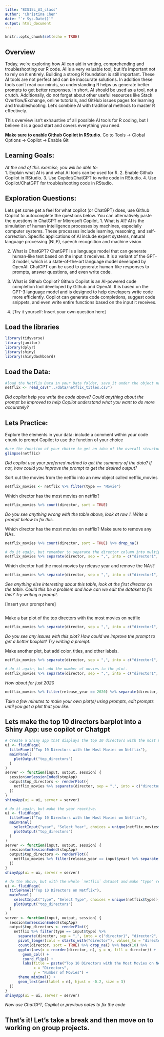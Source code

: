 ```yaml
---
title: "BIS15L_AI_class"
author: "Christina Chen"
date: "`r Sys.Date()`"
output: html_document
---
```


```r
knitr::opts_chunk$set(echo = TRUE)
```

## Overview
Today, we're exploring how AI can aid in writing, comprehending and troubleshooting our R code. AI is a very valuable tool, but it's important not to rely on it entirely. Building a strong R foundation is still important. These AI tools are not perfect and can be inaccurate solutions. In addition these tools can't read our minds, so understanding R helps us generate better prompts to get better responses. In short, AI should be used as a tool, not a crutch. Additionally, do not forget about other useful resources like Stack Overflow/Exchange, online tutorials, and GitHub issues pages for learning and troubleshooting. Let's combine AI with traditional methods to master R effectively.

This overview isn't exhaustive of all possible AI tools for R coding, but I believe it is a good start and covers everything you need.


**Make sure to enable Github Copilot in RStudio.**
Go to Tools -> Global Options -> Copilot -> Enable Git

## Learning Goals: 
*At the end of this exercise, you will be able to:*  
1. Explain what AI is and what AI tools can be used for R.
2. Enable Github Copilot in RStudio.
3. Use Copilot/ChatGPT to write code in RStudio.
4. Use Copilot/ChatGPT for troubleshooting code in RStudio.


## Exploration Questions:
Lets get some get a feel for what copilot (or ChatGPT) does, use Github Copilot to autocomplete the questions below. You can alternatively paste the questions in ChatGPT or Microsoft Copilot.
1. What is AI?
AI is the simulation of human intelligence processes by machines, especially computer systems. These processes include learning, reasoning, and self-correction. Specific applications of AI include expert systems, natural language processing (NLP), speech recognition and machine vision.

2. What is ChatGPT?
ChatGPT is a language model that can generate human-like text based on the input it receives. It is a variant of the GPT-3 model, which is a state-of-the-art language model developed by OpenAI. ChatGPT can be used to generate human-like responses to prompts, answer questions, and even write code.

3. What is Github Copilot?
Github Copilot is an AI-powered code completion tool developed by Github and OpenAI. It is based on the GPT-3 language model and is designed to help developers write code more efficiently. Copilot can generate code completions, suggest code snippets, and even write entire functions based on the input it receives.

4. [Try it yourself: Insert your own question here]

## Load the libraries  
```r
library(tidyverse)
library(janitor)
library(dplyr)
library(shiny)
library(shinydashboard)
```

## Load the Data: 
```r
#load the Netflix Data in your Data folder, save it under the object name netflix
netflix <- read_csv("../data/netflix_titles.csv")
```

*Did copilot help you write the code above? Could anything about the prompt be improved to help Copilot understand what you want to do more accurately?*


## Lets Practice:
Explore the elements in your data: include a comment within your code chunk to prompt Copilot to use the function of your choice
```r
#use the function of your choice to get an idea of the overall structure of the data frame, including its dimensions, column names, variable classes, etc. As part of this, determine how NAs are treated in the data.
glimpse(netflix)
```
*Did copilot use your preferred method to get the summary of the data? If not, how could you improve the prompt to get the desired output?*


Sort out the movies from the netflix into an new object called netflix_movies
```r
netflix_movies <- netflix %>% filter(type == "Movie")
```


Which director has the most movies on netflix?
```r
netflix_movies %>% count(director, sort = TRUE)
```
*Do you see anything wrong with the table above, look at row 1. Write a prompt below to fix this.*

Which director has the most movies on netflix? Make sure to remove any NAs.
```r
netflix_movies %>% count(director, sort = TRUE) %>% drop_na()

# do it again, but remember to separate the director column into multiple columns before counting
netflix_movies %>% separate(director, sep = ",", into = c("director1", "director2", "director3")) %>% pivot_longer(cols = starts_with("director"), values_to = "director") %>% count(director, sort = TRUE) %>% drop_na()
```



Which director had the most movies by release year and remove the NA's?
```r
netflix_movies %>% separate(director, sep = ",", into = c("director1", "director2", "director3")) %>% pivot_longer(cols = starts_with("director"), values_to = "director") %>% count(director, release_year, sort = TRUE) %>% drop_na()
```
*See anything else interesting about this table, look at the first director on the table. Could this be a problem and how can we edit the dataset to fix this? Try writing a prompt.*


[Insert your prompt here]
```r

```



Make a bar plot of the top directors with the most movies on netflix
```r
netflix_movies %>% separate(director, sep = ",", into = c("director1", "director2", "director3")) %>% pivot_longer(cols = starts_with("director"), values_to = "director") %>% count(director, sort = TRUE) %>% drop_na() %>% head(10) %>% ggplot(aes(x = reorder(director, n), y = n)) + geom_col() + coord_flip()
```
*Do you see any issues with this plot? How could we improve the prompt to get a better boxplot? Try writing a prompt.*

Make another plot, but add color, titles, and other labels.
```r
netflix_movies %>% separate(director, sep = ",", into = c("director1", "director2", "director3")) %>% pivot_longer(cols = starts_with("director"), values_to = "director") %>% count(director, sort = TRUE) %>% drop_na() %>% head(10) %>% ggplot(aes(x = reorder(director, n), y = n, fill = director)) + geom_col() + coord_flip() + labs(title = "Top 10 Directors with the Most Movies on Netflix", x = "Directors", y = "Number of Movies") + theme_minimal()

# do it again, but add the number of movies to the plot.
netflix_movies %>% separate(director, sep = ",", into = c("director1", "director2", "director3")) %>% pivot_longer(cols = starts_with("director"), values_to = "director") %>% count(director, sort = TRUE) %>% drop_na() %>% head(10) %>% ggplot(aes(x = reorder(director, n), y = n, fill = director)) + geom_col() + coord_flip() + labs(title = "Top 10 Directors with the Most Movies on Netflix", x = "Directors", y = "Number of Movies") + theme_minimal() + geom_text(aes(label = n), hjust = -0.2, size = 3)
```

*How about for just 2020*


```r
netflix_movies %>% filter(release_year == 2020) %>% separate(director, sep = ",", into = c("director1", "director2", "director3")) %>% pivot_longer(cols = starts_with("director"), values_to = "director") %>% count(director, sort = TRUE) %>% drop_na() %>% head(10) %>% ggplot(aes(x = reorder(director, n), y = n, fill = director)) + geom_col() + coord_flip() + labs(title = "Top 10 Directors with the Most Movies on Netflix in 2020", x = "Directors", y = "Number of Movies") + theme_minimal() + geom_text(aes(label = n), hjust = -0.2, size = 3)
```


*Take a few minutes to make your own plot(s) using prompts, edit prompts until you get a plot that you like.*




## Lets make the top 10 directors barplot into a Shiny App: use copilot or Chatgpt

```r
# Create a Shiny app that displays the top 10 directors with the most movies on Netflix
ui <- fluidPage(
  titlePanel("Top 10 Directors with the Most Movies on Netflix"),
  mainPanel(
    plotOutput("top_directors")
  )
)
server <- function(input, output, session) {
  session$onSessionEnded(stopApp)
  output$top_directors <- renderPlot({
    netflix_movies %>% separate(director, sep = ",", into = c("director1", "director2", "director3")) %>% pivot_longer(cols = starts_with("director"), values_to = "director") %>% count(director, sort = TRUE) %>% drop_na() %>% head(10) %>% ggplot(aes(x = reorder(director, n), y = n, fill = director)) + geom_col() + coord_flip() + labs(title = "Top 10 Directors with the Most Movies on Netflix", x = "Directors", y = "Number of Movies") + theme_minimal() + geom_text(aes(label = n), hjust = -0.2, size = 3)
  })
}
shinyApp(ui = ui, server = server)
```
```r
# do it again, but make the year reactive.
ui <- fluidPage(
  titlePanel("Top 10 Directors with the Most Movies on Netflix"),
  mainPanel(
    selectInput("year", "Select Year", choices = unique(netflix_movies$release_year)),
    plotOutput("top_directors")
  )
)
server <- function(input, output, session) {
  session$onSessionEnded(stopApp)
  output$top_directors <- renderPlot({
    netflix_movies %>% filter(release_year == input$year) %>% separate(director, sep = ",", into = c("director1", "director2", "director3")) %>% pivot_longer(cols = starts_with("director"), values_to = "director") %>% count(director, sort = TRUE) %>% drop_na() %>% head(10) %>% ggplot(aes(x = reorder(director, n), y = n, fill = director)) + geom_col() + coord_flip() + labs(title = paste("Top 10 Directors with the Most Movies on Netflix in", input$year), x = "Directors", y = "Number of Movies") + theme_minimal() + geom_text(aes(label = n), hjust = -0.2, size = 3)
  })
}
shinyApp(ui = ui, server = server)
```

```r
# do the above, but with the whole `netflix` dataset and make "type" reactive.
ui <- fluidPage(
  titlePanel("Top 10 Directors on Netflix"),
  mainPanel(
    selectInput("type", "Select Type", choices = unique(netflix$type)),
    plotOutput("top_directors")
  )
)
server <- function(input, output, session) {
  session$onSessionEnded(stopApp)
  output$top_directors <- renderPlot({
    netflix %>% filter(type == input$type) %>% 
      separate(director, sep = ",", into = c("director1", "director2", "director3")) %>% 
      pivot_longer(cols = starts_with("director"), values_to = "director") %>% 
      count(director, sort = TRUE) %>% drop_na() %>% head(10) %>% 
      ggplot(aes(x = reorder(director, n), y = n, fill = director)) + 
        geom_col() + 
        coord_flip() + 
        labs(title = paste("Top 10 Directors with the Most Movies on Netflix in", input$type), 
             x = "Directors", 
             y = "Number of Movies") + 
      theme_minimal() + 
      geom_text(aes(label = n), hjust = -0.2, size = 3)
  })
}
shinyApp(ui = ui, server = server)
```

*Now use ChatGPT, Copilot or previous notes to fix the code*





## That's it! Let's take a break and then move on to working on group projects.
